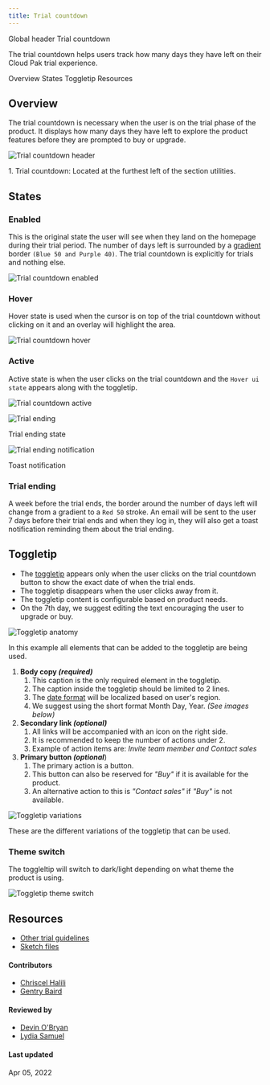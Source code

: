 ```yaml
---
title: Trial countdown
---
```



<Breadcrumb>
  <BreadcrumbItem href="https://pages.github.ibm.com/cdai-design/pal/patterns/global-header/usage/">
    Global header
  </BreadcrumbItem>

  <BreadcrumbItem isCurrentPage href="https://pages.github.ibm.com/cdai-design/pal/cloud-paks/trial-countdown/usage">
    Trial countdown
  </BreadcrumbItem>
</Breadcrumb>


<PageDescription>

The trial countdown helps users track how many days they have left on their Cloud Pak trial experience.

</PageDescription>

<AnchorLinks>
  <AnchorLink>Overview</AnchorLink>
  <AnchorLink>States</AnchorLink>
  <AnchorLink>Toggletip</AnchorLink>
  <AnchorLink>Resources</AnchorLink>

  </AnchorLinks>

  
## Overview

The trial countdown is necessary when the user is on the trial phase of the product. It displays how many days they have left to explore the product features before they are prompted to buy or upgrade. 

![Trial countdown header](images/Trial-countdown-header.png)

<Caption>
1. Trial countdown: Located at the furthest left of the section utilities.
</Caption>

## States

### Enabled

This is the original state the user will see when they land on the homepage during their trial period. The number of days left is surrounded by a [gradient](https://www.ibm.com/design/language/color#gradients) border `(Blue 50 and Purple 40)`. The trial countdown is explicitly for trials and nothing else.

<Row>
  <Column colMd={8} colLg={8}>

![Trial countdown enabled](images/Trial-countdown-enabled.png)

  </Column>
</Row>

### Hover

Hover state is used when the cursor is on top of the trial countdown without clicking on it and an overlay will highlight the area.

<Row>
  <Column colMd={8} colLg={8}>

![Trial countdown hover](images/Trial-countdown-hover.png)

  </Column>
</Row>

### Active

Active state is when the user clicks on the trial countdown and the `Hover ui state` appears along with the toggletip.

<Row>
  <Column colMd={8} colLg={8}>

![Trial countdown active](images/Trial-countdown-focus.png)

  </Column>
</Row>

<Row>
  <Column colMd={8} colLg={8}>

![Trial ending](images/Trial-countdown-ending.png)

  </Column>
</Row>

<Caption>
Trial ending state
</Caption>

<Row>
  <Column colMd={4} colLg={4}>

![Trial ending notification](images/Trial-ending-notification.png)

  </Column>
</Row>

<Caption>
Toast notification
</Caption>

### Trial ending
A week before the trial ends, the border around the number of days left will change from a gradient to a `Red 50` stroke. An email will be sent to the user 7 days before their trial ends and when they log in, they will also get a toast notification reminding them about the trial ending.

## Toggletip
- The [toggletip](https://www.carbondesignsystem.com/components/toggletip/usage/) appears only when the user clicks on the trial countdown button to show the exact date of when the trial ends.
- The toggletip disappears when the user clicks away from it.
- The toggletip content is configurable based on product needs.
- On the 7th day, we suggest editing the text encouraging the user to upgrade or buy.

<Title>
Toogletip anatomy
</Title>

![Toggletip anatomy](images/Tooltip-anatomy.png)

<Caption fullWidth>
In this example all elements that can be added to the toggletip are being used.
</Caption>

1. **Body copy _(required)_**
   1. This caption is the only required element in the toggletip.
   2. The caption inside the toggletip should be limited to 2 lines.
   3. The [date format](https://pages.github.ibm.com/cdai-design/pal/content/numbers/#dates) will be localized based on user's region.
   4.  We suggest using the short format Month Day, Year. _(See images below)_
2. **Secondary link _(optional)_**
   1. All links will be accompanied with an icon on the right side.
   2. It is recommended to keep the number of actions under 2.
   3. Example of action items are: _Invite team member and Contact sales_
3. **Primary button _(optional_**)
   1. The primary action is a button.
   2. This button can also be reserved for _"Buy"_ if it is available for the product.
   3. An alternative action to this is _"Contact sales"_ if _"Buy"_ is not available.


![Toggletip variations](images/Tooltip-variations.png)

<Caption>
These are the different variations of the toggletip that can be used.
</Caption>


### Theme switch

The toggleltip will switch to dark/light depending on what theme the product is using.

<Row>
  <Column colMd={8} colLg={8}>

![Toggletip theme switch](images/Tooltip-theme-switch.png)

  </Column>
</Row>

## Resources
- [Other trial guidelines](https://pages.github.ibm.com/cdai-design/pal/)
- [Sketch files](https://pages.github.ibm.com/cdai-design/pal/)

#### Contributors
- [Chriscel Halili](https://w3.ibm.com/#/people/3J3194897)
- [Gentry Baird](https://w3.ibm.com/#/people/1J5123897)

#### Reviewed by
- [Devin O'Bryan](https://w3.ibm.com/#/people/3G9654897)
- [Lydia Samuel](https://w3.ibm.com/#/people/4J6877897)

#### Last updated
Apr 05, 2022
